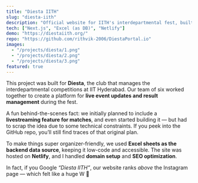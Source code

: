```yaml
---
title: "Diesta IITH"
slug: "diesta-iith"
description: "Official website for IITH's interdepartmental fest, built for real-time event updates and easy management by organizers."
tech: ["Next.js", "Excel (as DB)", "Netlify"]
demo: "https://diestaiith.org/"
repo: "https://github.com/rithvik-2006/DiestaPortal.io"
images:
  - "/projects/diesta/1.png"
  - "/projects/diesta/2.png"
  - "/projects/diesta/3.png"
featured: true
---
```


This project was built for **Diesta**, the club that manages the interdepartmental competitions at IIT Hyderabad. Our team of six worked together to create a platform for **live event updates and result management** during the fest.

A fun behind-the-scenes fact: we initially planned to include a **livestreaming feature for matches**, and even started building it — but had to scrap the idea due to some technical constraints. If you peek into the GitHub repo, you’ll still find traces of that original plan.

To make things super organizer-friendly, we used **Excel sheets as the backend data source**, keeping it low-code and accessible. The site was hosted on **Netlify**, and I handled **domain setup** and **SEO optimization**.

In fact, if you Google _“Diesta IITH”_, our website ranks _above_ the Instagram page — which felt like a huge W 🚀
